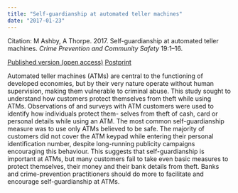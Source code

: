 ```yaml
---
title: "Self-guardianship at automated teller machines"
date: "2017-01-23"
---
```


Citation: M Ashby, A Thorpe. 2017. Self-guardianship at automated teller machines. _Crime Prevention and Community Safety_ 19:1--16.

[Published version (open access)](http://doi.org/10.1057/s41300-016-0010-3){.btn .btn-primary}
[Postprint](https://discovery.ucl.ac.uk/id/eprint/10076716/){.btn .btn-primary}

Automated teller machines (ATMs) are central to the functioning of developed economies, but by their very nature operate without human supervision, making them vulnerable to criminal abuse. This study sought to understand how customers protect themselves from theft while using ATMs. Observations of and surveys with ATM customers were used to identify how individuals protect them- selves from theft of cash, card or personal details while using an ATM. The most common self-guardianship measure was to use only ATMs believed to be safe. The majority of customers did not cover the ATM keypad while entering their personal identification number, despite long-running publicity campaigns encouraging this behaviour. This suggests that self-guardianship is important at ATMs, but many customers fail to take even basic measures to protect themselves, their money and their bank details from theft. Banks and crime-prevention practitioners should do more to facilitate and encourage self-guardianship at ATMs.
